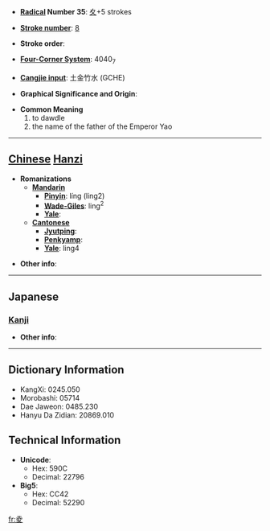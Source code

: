 * '''[[Wiktionary:Chinese radical index| Radical]] Number 35''': [[Wiktionary:Chinese radical index 夊|夊]]+5 strokes

* '''[[Wiktionary:Chinese total strokes index|Stroke number]]''': [[Wiktionary:Chinese total strokes index 8|8]]

* '''Stroke order''': 

* '''[[Wiktionary:Chinese four corner index|Four-Corner System]]''': 4040<sub>7</sub>

* '''[[Wiktionary:Chinese Cangjie index|Cangjie input]]''': 土金竹水 (GCHE)

* '''Graphical Significance and Origin''': 

* '''Common Meaning'''
*#to dawdle
*# the name of the father of the Emperor Yao


----

== [[Chinese]] [[Hanzi]] ==

* '''Romanizations'''
** '''[[Mandarin]]'''
*** '''[[Pinyin]]''': líng (ling2)
*** '''[[Wade-Giles]]''': ling<sup>2</sup>
*** '''[[Yale]]''': 
** '''[[Cantonese]]'''
*** '''[[Jyutping]]''':
*** '''[[Penkyamp]]''': 
*** '''[[Yale]]''': ling4

* '''Other info''': 

----

==Japanese==
===[[Kanji]]===
{{kanji|on readings=[[りょう]] (ryō)|kun readings=[[しのぐ]] (shinogu), [[すたれる]] (sutareru)}}

* '''Other info''':  

----

== Dictionary Information ==

* KangXi: 0245.050
* Morobashi: 05714
* Dae Jaweon: 0485.230
* Hanyu Da Zidian: 20869.010

== Technical Information ==

* '''Unicode''':
** Hex: 590C
** Decimal: 22796
* '''Big5''':
** Hex: CC42
** Decimal: 52290

[[fr:夌]]